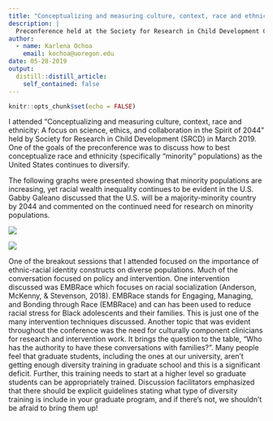 ```yaml
---
title: "Conceptualizing and measuring culture, context, race and ethnicity: A focus on science, ethics, and collaboration in the Spirit of 2044"
description: |
  Preconference held at the Society for Research in Child Development Conference March 2018
author:
  - name: Karlena Ochoa
    email: kochoa@uoregon.edu
date: 05-28-2019
output:
  distill::distill_article:
    self_contained: false
---
```


```r
knitr::opts_chunk$set(echo = FALSE)
```

I attended “Conceptualizing and measuring culture, context, race and ethnicity: A focus on science, ethics, and collaboration in the Spirit of 2044” held by Society for Research in Child Development (SRCD) in March 2019. One of the goals of the preconference was to discuss how to best conceptualize race and ethnicity (specifically “minority” populations) as the United States continues to diversify.

The following graphs were presented showing that minority populations are increasing, yet racial wealth inequality continues to be evident in the U.S. Gabby Galeano discussed that the U.S. will be a majority-minority country by 2044 and commented on the continued need for research on minority populations. 

![](/Users/jennlewis/Dropbox/CIC/CIC_DiversityAwards_Blog/images/KOchoa1.png)

![](/Users/jennlewis/Dropbox/CIC/CIC_DiversityAwards_Blog/images/KOchoa2.png)


     
One of the breakout sessions that I attended focused on the importance of ethnic-racial identity constructs on diverse populations. Much of the conversation focused on policy and intervention. One intervention discussed was EMBRace which focuses on racial socialization (Anderson, McKenny, & Stevenson, 2018). EMBRace stands for Engaging, Managing, and Bonding through Race (EMBRace) and can has been used to reduce racial stress for Black adolescents and their families. This is just one of the many intervention techniques discussed. 
Another topic that was evident throughout the conference was the need for culturally component clinicians for research and intervention work. It brings the question to the table, “Who has the authority to have these conversations with families?”.  Many people feel that graduate students, including the ones at our university, aren’t getting enough diversity training in graduate school and this is a significant deficit. Further, this training needs to start at a higher level so graduate students can be appropriately trained. Discussion facilitators emphasized that there should be explicit guidelines stating what type of diversity training is include in your graduate program, and if there’s not, we shouldn’t be afraid to bring them up! 


